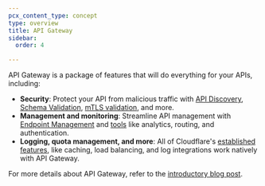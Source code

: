 ```yaml
---
pcx_content_type: concept
type: overview
title: API Gateway
sidebar:
  order: 4

---
```


API Gateway is a package of features that will do everything for your APIs, including:

- **Security**: Protect your API from malicious traffic with [API Discovery](/api-shield/security/api-discovery/), [Schema Validation](/api-shield/security/schema-validation/), [mTLS validation](/api-shield/security/mtls/), and more.
- **Management and monitoring**: Streamline API management with [Endpoint Management](/api-shield/management-and-monitoring/) and [tools](https://blog.cloudflare.com/api-gateway/) like analytics, routing, and authentication.
- **Logging, quota management, and more**: All of Cloudflare's [established features](https://blog.cloudflare.com/api-gateway/), like caching, load balancing, and log integrations work natively with API Gateway.

For more details about API Gateway, refer to the [introductory blog post](https://blog.cloudflare.com/api-gateway/).

